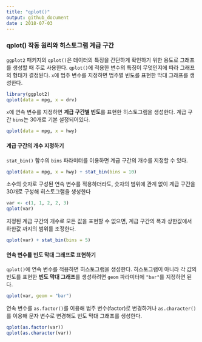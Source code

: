 ```yaml
---
title: "qplot()"
output: github_document
date : 2018-07-03
---
```


### qplot() 작동 원리와 히스토그램 계급 구간

`ggplot2` 패키지의 `qplot()`은 데이터의 특징을 간단하게 확인하기 위한 용도로 그래프를 생성할 때 주로 사용한다. `qplot()`에 적용한 변수의 특징이 무엇인지에 따라 그래프의 형태가 결정된다. `x`에 범주 변수를 지정하면 범주별 빈도를 표현한 막대 그래프를 생성한다.

```r
library(ggplot2)
qplot(data = mpg, x = drv)
```

`x`에 연속 변수를 지정하면 **계급 구간별 빈도**를 표현한 히스토그램을 생성한다. 계급 구간 `bins`는 30개로 기본 설정되어있다.
```r
qplot(data = mpg, x = hwy)
```


#### 계급 구간의 개수 지정하기

`stat_bin()` 함수의 `bins` 파라미터를 이용하면 계급 구간의 개수를 지정할 수 있다.
```r
qplot(data = mpg, x = hwy) + stat_bin(bins = 10)
```

소수의 숫자로 구성된 연속 변수를 적용하더라도, 숫자의 범위에 관계 없이 계급 구간을 30개로 구성해 히스토그램을 생성한다
```r
var <- c(1, 1, 2, 2, 3)
qplot(var)
```

지정된 계급 구간의 개수로 모든 값을 표현할 수 없으면, 계급 구간의 폭과 상한값에서 하한값 까지의 범위를 조정한다.
```r
qplot(var) + stat_bin(bins = 5)
```


#### 연속 변수를 빈도 막대 그래프로 표현하기

`qplot()`에 연속 변수를 적용하면 히스토그램을 생성한다. 히스토그램이 아니라 각 값의 빈도를 표현한 **빈도 막대 그래프**를 생성하려면 `geom` 파라미터에 `"bar"`를 지정하면 된다.
```r
qplot(var, geom = "bar")
```

연속 변수를 `as.factor()`를 이용해 범주 변수(factor)로 변경하거나 `as.character()`를 이용해 문자 변수로 변경해도 빈도 막대 그래프를 생성한다.
```r
qplot(as.factor(var))
qplot(as.character(var))
```


